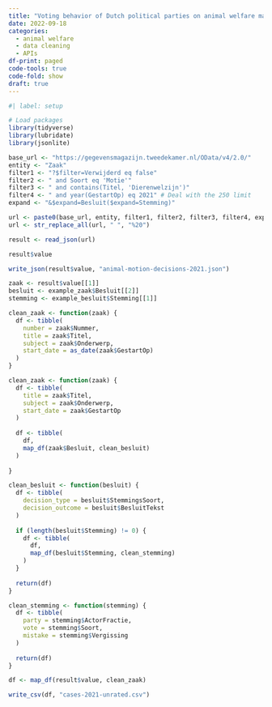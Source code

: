 ```yaml
---
title: "Voting behavior of Dutch political parties on animal welfare matters"
date: 2022-09-18
categories:
  - animal welfare
  - data cleaning
  - APIs
df-print: paged
code-tools: true
code-fold: show
draft: true
---
```


```r
#| label: setup

# Load packages
library(tidyverse)
library(lubridate)
library(jsonlite)

base_url <- "https://gegevensmagazijn.tweedekamer.nl/OData/v4/2.0/"
entity <- "Zaak"
filter1 <- "?$filter=Verwijderd eq false"
filter2 <- " and Soort eq 'Motie'"
filter3 <- " and contains(Titel, 'Dierenwelzijn')"
filter4 <- " and year(GestartOp) eq 2021" # Deal with the 250 limit
expand <- "&$expand=Besluit($expand=Stemming)"

url <- paste0(base_url, entity, filter1, filter2, filter3, filter4, expand)
url <- str_replace_all(url, " ", "%20")

result <- read_json(url)

result$value

write_json(result$value, "animal-motion-decisions-2021.json")

zaak <- result$value[[1]]
besluit <- example_zaak$Besluit[[2]]
stemming <- example_besluit$Stemming[[1]]

clean_zaak <- function(zaak) {
  df <- tibble(
    number = zaak$Nummer,
    title = zaak$Titel,
    subject = zaak$Onderwerp,
    start_date = as_date(zaak$GestartOp)
  )
}

clean_zaak <- function(zaak) {
  df <- tibble(
    title = zaak$Titel,
    subject = zaak$Onderwerp,
    start_date = zaak$GestartOp
  )
  
  df <- tibble(
    df,
    map_df(zaak$Besluit, clean_besluit)
  )
  
}

clean_besluit <- function(besluit) {
  df <- tibble(
    decision_type = besluit$StemmingsSoort,
    decision_outcome = besluit$BesluitTekst
  )
  
  if (length(besluit$Stemming) != 0) {
    df <- tibble(
      df,
      map_df(besluit$Stemming, clean_stemming)
    )
  }
  
  return(df)
}

clean_stemming <- function(stemming) {
  df <- tibble(
    party = stemming$ActorFractie,
    vote = stemming$Soort,
    mistake = stemming$Vergissing
  )
  
  return(df)
}

df <- map_df(result$value, clean_zaak)

write_csv(df, "cases-2021-unrated.csv")
```

